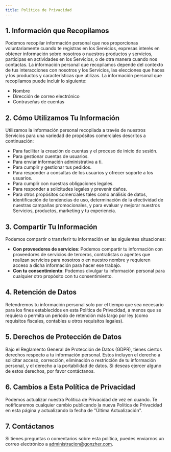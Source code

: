 ```yaml
---
title: Política de Privacidad
---
```


## 1. Información que Recopilamos
Podemos recopilar información personal que nos proporcionas voluntariamente cuando te registras en los Servicios, expresas interés en obtener información sobre nosotros o nuestros productos y servicios, participas en actividades en los Servicios, o de otra manera cuando nos contactas. La información personal que recopilamos depende del contexto de tus interacciones con nosotros y los Servicios, las elecciones que haces y los productos y características que utilizas. La información personal que recopilamos puede incluir lo siguiente:

- Nombre
- Dirección de correo electrónico
- Contraseñas de cuentas

## 2. Cómo Utilizamos Tu Información
Utilizamos la información personal recopilada a través de nuestros Servicios para una variedad de propósitos comerciales descritos a continuación:

- Para facilitar la creación de cuentas y el proceso de inicio de sesión.
- Para gestionar cuentas de usuarios.
- Para enviar información administrativa a ti.
- Para cumplir y gestionar tus pedidos.
- Para responder a consultas de los usuarios y ofrecer soporte a los usuarios.
- Para cumplir con nuestras obligaciones legales.
- Para responder a solicitudes legales y prevenir daños.
- Para otros propósitos comerciales tales como análisis de datos, identificación de tendencias de uso, determinación de la efectividad de nuestras campañas promocionales, y para evaluar y mejorar nuestros Servicios, productos, marketing y tu experiencia.

## 3. Compartir Tu Información
Podemos compartir o transferir tu información en las siguientes situaciones:

- **Con proveedores de servicios**: Podemos compartir tu información con proveedores de servicios de terceros, contratistas o agentes que realizan servicios para nosotros o en nuestro nombre y requieren acceso a dicha información para hacer ese trabajo.
- **Con tu consentimiento**: Podemos divulgar tu información personal para cualquier otro propósito con tu consentimiento.

## 4. Retención de Datos
Retendremos tu información personal solo por el tiempo que sea necesario para los fines establecidos en esta Política de Privacidad, a menos que se requiera o permita un período de retención más largo por ley (como requisitos fiscales, contables u otros requisitos legales).

## 5. Derechos de Protección de Datos
Bajo el Reglamento General de Protección de Datos (GDPR), tienes ciertos derechos respecto a tu información personal. Estos incluyen el derecho a solicitar acceso, corrección, eliminación o restricción de tu información personal, y el derecho a la portabilidad de datos. Si deseas ejercer alguno de estos derechos, por favor contáctanos.

## 6. Cambios a Esta Política de Privacidad
Podemos actualizar nuestra Política de Privacidad de vez en cuando. Te notificaremos cualquier cambio publicando la nueva Política de Privacidad en esta página y actualizando la fecha de "Última Actualización".

## 7. Contáctanos
Si tienes preguntas o comentarios sobre esta política, puedes enviarnos un correo electrónico a administracion@gonzher.com.